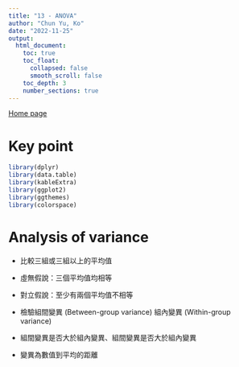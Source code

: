 ```yaml
---
title: "13 - ANOVA"
author: "Chun Yu, Ko"
date: "2022-11-25"
output:
  html_document:
    toc: true
    toc_float:
      collapsed: false
      smooth_scroll: false
    toc_depth: 3
    number_sections: true
---
```



[Home page](https://seimwiwa.github.io/scu_master_degree_program_data_science_statistical_analysis/)

# Key point

```r
library(dplyr)
library(data.table)
library(kableExtra)
library(ggplot2)
library(ggthemes)
library(colorspace)
```

# Analysis of variance

 - 比較三組或三組以上的平均值
 
 - 虛無假說：三個平均值均相等
 
 - 對立假說：至少有兩個平均值不相等
 
 - 檢驗組間變異 (Between-group variance) 組內變異 (Within-group variance)
 
 - 組間變異是否大於組內變異、組間變異是否大於組內變異
 
 - 變異為數值到平均的距離
